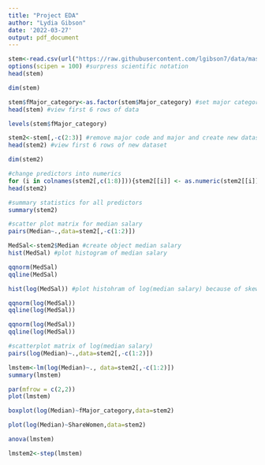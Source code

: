 ```yaml
---
title: "Project EDA"
author: "Lydia Gibson"
date: '2022-03-27'
output: pdf_document
---
```




```r
stem<-read.csv(url("https://raw.githubusercontent.com/lgibson7/data/master/college-majors/women-stem.csv"))
options(scipen = 100) #surpress scientific notation
head(stem)

```



```r
dim(stem)
```


```r
stem$fMajor_category<-as.factor(stem$Major_category) #set major category as a factor
head(stem) #view first 6 rows of data

```

```r
levels(stem$fMajor_category) 
```

```r
stem2<-stem[,-c(2:3)] #remove major code and major and create new dataset stem2
head(stem2) #view first 6 rows of new dataset
```
```r
dim(stem2)
```


```r
#change predictors into numerics
for (i in colnames(stem2[,c(1:8)])){stem2[[i]] <- as.numeric(stem2[[i]])}
head(stem2)
```

```r
#summary statistics for all predictors
summary(stem2)
```


```r
#scatter plot matrix for median salary
pairs(Median~.,data=stem2[,-c(1:2)])
```

```r
MedSal<-stem2$Median #create object median salary
hist(MedSal) #plot histogram of median salary
```

```r
qqnorm(MedSal)
qqline(MedSal)
```



```r
hist(log(MedSal)) #plot histohram of log(median salary) because of skewness
```

```r
qqnorm(log(MedSal))
qqline(log(MedSal))
```

```r
qqnorm(log(MedSal))
qqline(log(MedSal))
```



```r
#scatterplot matrix of log(median salary)
pairs(log(Median)~.,data=stem2[,-c(1:2)]) 
```

```r
lmstem<-lm(log(Median)~., data=stem2[,-c(1:2)])
summary(lmstem)
```

```r
par(mfrow = c(2,2))
plot(lmstem)
```


```r
boxplot(log(Median)~fMajor_category,data=stem2)
```

```r
plot(log(Median)~ShareWomen,data=stem2)
```


```r
anova(lmstem)
```


```r
lmstem2<-step(lmstem)
```

